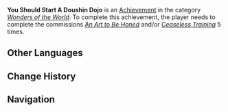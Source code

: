 {{Achievement Infobox
|title        = 
|id           = 84539
|order id     = 4063
|category     = Wonders of the World
|description  = Help [[Asakura]] train 5 times.
|requirements = Complete ''[[An Art to Be Honed]]'' and/or ''[[Ceaseless Training]]'' 5 times.
|primogems    = 5
|tracking     = 
|hidden       = 1
|type         = Commission
}}
'''You Should Start A Doushin Dojo''' is an [[Achievement]] in the category ''[[Wonders of the World]]''. To complete this achievement, the player needs to complete the commissions ''[[An Art to Be Honed]]'' and/or ''[[Ceaseless Training]]'' 5 times.
<!--
==Trivia==

==Video Guides==
{{EVT
|video1   = 
|caption1 = 
}}
-->
==Other Languages==
{{Other Languages
|en      = You Should Start A Doushin Dojo
|zhs     = 同心训练家？
|zhs_rm  = Tóngxīn Xùnliàn Jiā?
|zht     = 同心訓練家？
|zht_rm  = Tóngxīn Xùnliàn Jiā?
|zh_tl   = 
|ja      = 同心トレーナー？
|ja_rm   = Doushin Toreenaa?
|ja_tl   = Doushin Trainer?
|ko      = 도신 트레이너?
|ko_rm   = Dosin Teureineo?
|ko_tl   = Doushin Trainer?
|es      = Deberías abrir un gimnasio
|es_tl   = You Should Open a Gym
|fr      = Vous devriez ouvrir un dojo pour les doushins
|fr_tl   = You Should Open a Doushin Dojo
|ru      = Пора открывать Досин додзё
|ru_tl   = 
|th      = ผู้ฝึกวิชา Doushin?
|th_rm   = 
|th_tl   = 
|vi      = Nhà huấn luyện lính tuần tra?
|vi_tl   = 
|de      = Wie wär’s als Doushin-Trainer?
|de_tl   = How About Being a Doushin Trainer?
|id      = Kamu Pantas Membuka Dojo Doushin
|id_tl   = You Deserve to Open Doushin Dojo
|pt      = Você Deveria Começar um Doujin Dojo
|pt_tl   = 
}}

==Change History==
{{Change History|2.0}}
<!--
==References==
{{Reflist}}
-->
==Navigation==
{{Achievement Navbox|Wonders of the World|Commission}}